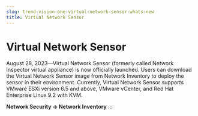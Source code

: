 ```yaml
---
slug: trend-vision-one-virtual-network-sensor-whats-new
title: Virtual Network Sensor
---
```

# Virtual Network Sensor

August 28, 2023—Virtual Network Sensor (formerly called Network Inspector virtual appliance) is now officially launched. Users can download the Virtual Network Sensor image from Network Inventory to deploy the sensor in their environment. Currently, Virtual Network Sensor supports VMware ESXi version 6.5 and above, VMware vCenter, and Red Hat Enterprise Linux 9.2 with KVM.

**Network Security → Network Inventory**
:::
